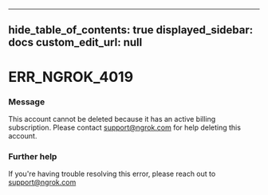 
---
hide_table_of_contents: true
displayed_sidebar: docs
custom_edit_url: null
---


# ERR_NGROK_4019

### Message
This account cannot be deleted because it has an active billing subscription. Please contact support@ngrok.com for help deleting this account.

### Further help
If you're having trouble resolving this error, please reach out to [support@ngrok.com](mailto:support@ngrok.com?subject=Help%20with%20ERR_NGROK_4019)


<ErrorDetails error='err_ngrok_4019' />
